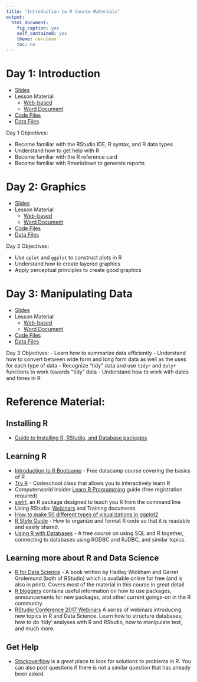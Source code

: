 ```yaml
---
title: "Introduction to R Course Materials"
output:
  html_document:
    fig_caption: yes
    self_contained: yes
    theme: cerulean
    toc: no
---
```


# Day 1: Introduction

- [Slides](01.Introduction/01.slides.html)
- Lesson Material
    - [Web-based](01.Introduction/01.guide.html)
    - [Word Document](01.Introduction/01.guide.docx)
- [Code Files](01.Introduction/code/index.html)
- [Data Files](01.Introduction/data/index.html)

Day 1 Objectives:

- Become familiar with the RStudio IDE, R syntax, and R data types
- Understand how to get help with R
- Become familiar with the R reference card
- Become familiar with Rmarkdown to generate reports



# Day 2: Graphics

- [Slides](02.Graphics/02.slides.html)
- Lesson Material
    - [Web-based](02.Graphics/02.guide.html)
    - [Word Document](02.Graphics/02.guide.docx)
- [Code Files](02.Graphics/code/index.html)
- [Data Files](02.Graphics/data/index.html)

Day 2 Objectives:

- Use `qplot` and `ggplot` to construct plots in R
- Understand how to create layered graphics
- Apply perceptual principles to create good graphics

# Day 3: Manipulating Data

- [Slides](03.DataManipulation/03.slides.html)
- Lesson Material
    - [Web-based](03.DataManipulation/03.guide.html)
    - [Word Document](03.DataManipulation/03.guide.docx)
- [Code Files](03.DataManipulation/code/index.html)
- [Data Files](03.DataManipulation/data/index.html)

Day 3 Objectives:
- Learn how to summarize data efficiently
- Understand how to convert between wide form and long form data as well as the uses for each type of data
- Recognize "tidy" data and use `tidyr` and `dplyr` functions to work towards "tidy" data
- Understand how to work with dates and times in R

# Reference Material:

## Installing R
- [Guide to Installing R, RStudio, and Database packages](InstallGuide.html)

## Learning R
- [Introduction to R Bootcamp](https://www.datacamp.com/courses/free-introduction-to-r) - Free datacamp course covering the basics of R
- [Try R](http://tryr.codeschool.com/) - Codeschool class that allows you to interactively learn R
- Computerworld Insider [Learn R Programming](http://www.computerworld.com/article/2884322/app-development/learn-r-programming-basics-with-our-pdf.html#tk.ctw-infsb) guide (free registration required)
- [swirl](http://swirlstats.com/), an R package designed to teach you R from the command line
- Using RStudio: [Webinars](https://www.rstudio.com/resources/webinars/) and Training documents
- [How to make 50 different types of visualizations in ggplot2](http://r-statistics.co/Top50-Ggplot2-Visualizations-MasterList-R-Code.html)
- [R Style Guide](http://adv-r.had.co.nz/Style.html) - How to organize and format R code so that it is readable and easily shared.
- [Using R with Databases](https://bigdatauniversity.com/courses/using-r-with-databases/) - A free course on using SQL and R together, connecting to databases using RODBC and RJDBC, and similar topics.

## Learning more about R and Data Science
- [R for Data Science](http://r4ds.had.co.nz/) - A book written by Hadley Wickham and Garret Grolemund (both of RStudio) which is available online for free (and is also in print). Covers most of the material in this course in great detail. 
- [R bloggers](http://www.r-bloggers.com/) contains useful information on how to use packages, announcements for new packages, and other current goings-on in the R community. 
- [RStudio Conference 2017 Webinars](https://www.rstudio.com/resources/webinars/#rstudioconf) A series of webinars introducing new topics in R and Data Science. Learn how to structure databases, how to do 'tidy' analyses with R and RStudio, how to manipulate text, and much more.

## Get Help
- [Stackoverflow](https://stackoverflow.com/questions/tagged/r) is a great place to look for solutions to problems in R. You can also post questions if there is not a similar question that has already been asked.
